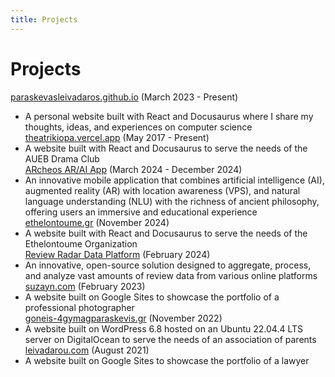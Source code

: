 ```yaml
---
title: Projects
---
```


# Projects
[paraskevasleivadaros.github.io](https://paraskevasleivadaros.github.io) (March 2023 - Present)  
  - A personal website built with React and Docusaurus where I share my thoughts, ideas, and experiences on computer science  
[theatrikiopa.vercel.app](https://theatrikiopa.vercel.app) (May 2017 - Present)
  - A website built with React and Docusaurus to serve the needs of the AUEB Drama Club  
[ARcheos AR/AI App](https://geosquadai.github.io/archeos) (March 2024 - December 2024)  
  - An innovative mobile application that combines artificial intelligence (AI), augmented reality (AR) with location awareness (VPS), and natural language understanding (NLU) with the richness of ancient philosophy, offering users an immersive and educational experience  
[ethelontoume.gr](https://ethelontoume.gr) (November 2024)
  - A website built with React and Docusaurus to serve the needs of the Ethelontoume Organization  
[Review Radar Data Platform](https://github.com/Review-Radar-Data-Platform) (February 2024)
  - An innovative, open-source solution designed to aggregate, process, and analyze vast amounts of review data from various online platforms  
[suzayn.com](https://suzayn.com) (February 2023)
  - A website built on Google Sites to showcase the portfolio of a professional photographer  
[goneis-4gymagparaskevis.gr](https://goneis-4gymagparaskevis.gr) (November 2022)
  - A website built on WordPress 6.8 hosted on an Ubuntu 22.04.4 LTS server on DigitalOcean to serve the needs of an association of parents  
[leivadarou.com](https://leivadarou.com) (August 2021)
  - A website built on Google Sites to showcase the portfolio of a lawyer
